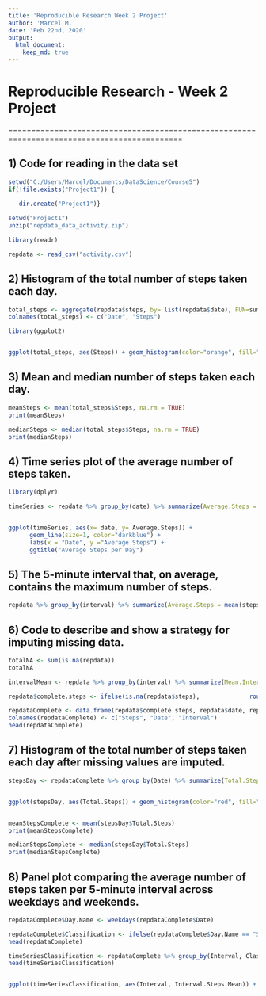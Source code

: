 ```yaml
---
title: 'Reproducible Research Week 2 Project'
author: 'Marcel M.'
date: 'Feb 22nd, 2020'
output:
  html_document:
    keep_md: true
---
```



# Reproducible Research - Week 2 Project

============================================================================================

## 1) Code for reading in the data set
```r
setwd("C:/Users/Marcel/Documents/DataScience/Course5")
if(!file.exists("Project1")) {
  
   dir.create("Project1")}

setwd("Project1")
unzip("repdata_data_activity.zip")

library(readr)

repdata <- read_csv("activity.csv")
```


## 2) Histogram of the total number of steps taken each day.
```r
total_steps <- aggregate(repdata$steps, by= list(repdata$date), FUN=sum, na.rm= TRUE)
colnames(total_steps) <- c("Date", "Steps")

library(ggplot2)


ggplot(total_steps, aes(Steps)) + geom_histogram(color="orange", fill="yellow", binwidth = 2000) + labs(x="Total Steps", y="Frequency") + ggtitle("Total Steps Taken Each Day")
```


## 3) Mean and median number of steps taken each day.
```r
meanSteps <- mean(total_steps$Steps, na.rm = TRUE)
print(meanSteps)

medianSteps <- median(total_steps$Steps, na.rm = TRUE)
print(medianSteps)
```


## 4) Time series plot of the average number of steps taken.
```r
library(dplyr)

timeSeries <- repdata %>% group_by(date) %>% summarize(Average.Steps = mean(steps, na.rm = TRUE))


ggplot(timeSeries, aes(x= date, y= Average.Steps)) + 
      geom_line(size=1, color="darkblue") +
      labs(x = "Date", y ="Average Steps") +
      ggtitle("Average Steps per Day")
```


## 5) The 5-minute interval that, on average, contains the maximum number of steps.
```r
repdata %>% group_by(interval) %>% summarize(Average.Steps = mean(steps, na.rm = TRUE)) %>% filter(Average.Steps == max(Average.Steps))
```


## 6) Code to describe and show a strategy for imputing missing data.
```r
totalNA <- sum(is.na(repdata))
totalNA

intervalMean <- repdata %>% group_by(interval) %>% summarize(Mean.Interval = mean(steps,  na.rm = TRUE))

repdata$complete.steps <- ifelse(is.na(repdata$steps),              round(intervalMean$Mean.Interval[match(repdata$interval,   intervalMean$interval)],0),repdata$steps)

repdataComplete <- data.frame(repdata$complete.steps, repdata$date, repdata$interval)
colnames(repdataComplete) <- c("Steps", "Date", "Interval")
head(repdataComplete)
```


## 7) Histogram of the total number of steps taken each day after missing values are imputed.
```r
stepsDay <- repdataComplete %>% group_by(Date) %>% summarize(Total.Steps = sum(Steps))


ggplot(stepsDay, aes(Total.Steps)) + geom_histogram(color="red", fill="magenta", binwidth = 2000) + labs(x= "Total Steps", y="Frequency") + ggtitle("Total Steps Taken Each Day")


meanStepsComplete <- mean(stepsDay$Total.Steps)
print(meanStepsComplete)

medianStepsComplete <- median(stepsDay$Total.Steps)
print(medianStepsComplete)
```


## 8) Panel plot comparing the average number of steps taken per 5-minute interval across weekdays and weekends.
```r
repdataComplete$Day.Name <- weekdays(repdataComplete$Date)

repdataComplete$Classification <- ifelse(repdataComplete$Day.Name == "Saturday" | repdataComplete$Day.Name == "Sunday", "Weekend", "Weekday")
head(repdataComplete)

timeSeriesClassification <- repdataComplete %>% group_by(Interval, Classification) %>% summarize(Interval.Steps.Mean = mean(Steps))
head(timeSeriesClassification)


ggplot(timeSeriesClassification, aes(Interval, Interval.Steps.Mean)) + geom_line(size=1.5, color= "darkblue") + facet_grid(Classification~.) + labs(x="Interval", y="Average Steps") + ggtitle("Average Steps Taken Across Weekdays and Weekends")
```


